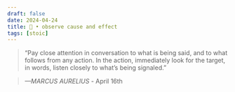 ```yaml
---
draft: false 
date: 2024-04-24
title: 🗿 • observe cause and effect
tags: [stoic]
---
```


>  “Pay close attention in conversation to what is being said, and to what follows from any action. In the action, immediately look for the target, in words, listen closely to what’s being signaled.”

> *—MARCUS AURELIUS* - April 16th